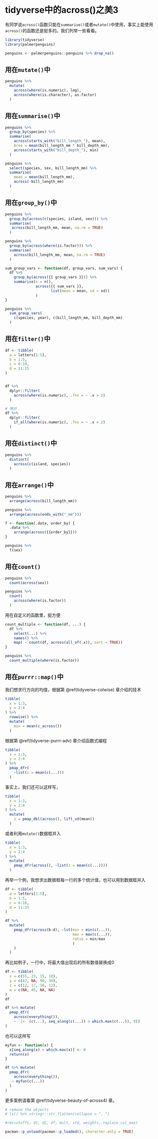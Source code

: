 # tidyverse中的across()之美3 {#tidyverse-beauty-of-across3}



有同学说`across()`函数只能在`summarise()`或者`mutate()`中使用，事实上能使用`across()`的函数还是挺多的。我们列举一些看看。

```r
library(tidyverse)
library(palmerpenguins)

penguins <- palmerpenguins::penguins %>% drop_na()
```



## 用在`mutate()`中

```r
penguins %>%
  mutate(
    across(where(is.numeric), log),
    across(where(is.character), as.factor)
  )
```





## 用在`summarise()`中

```r
penguins %>% 
  group_by(species) %>%
  summarise(
    across(starts_with("bill_length_"), mean),
    Area = mean(bill_length_mm * bill_depth_mm),
    across(starts_with("bill_depth_"), min)
  )
```


```r
penguins %>% 
  select(species, sex, bill_length_mm) %>% 
  summarise(
    mean = mean(bill_length_mm),
    across(-bill_length_mm)
  )
```



## 用在`group_by()`中

```r
penguins %>% 
  group_by(across(c(species, island, sex))) %>% 
  summarise(
   across(bill_length_mm, mean, na.rm = TRUE)
  )
```



```r
penguins %>% 
  group_by(across(where(is.factor))) %>% 
  summarise(
    across(bill_length_mm, mean, na.rm = TRUE)
  )
```


```r
sum_group_vars <- function(df, group_vars, sum_vars) {
  df %>% 
    group_by(across({{ group_vars }})) %>% 
    summarise(n = n(), 
              across({{ sum_vars }}, 
                     list(mean = mean, sd = sd))
              )
}

penguins %>% 
  sum_group_vars(
    c(species, year), c(bill_length_mm, bill_depth_mm)
  )
```


## 用在`filter()`中

```r
df <- tibble(
  a = letters[1:5],
  b = 1:5,
  c = 6:10,
  d = 11:15
)


df %>%
  dplyr::filter(
    across(where(is.numeric), .fns = ~ .x > 2)
  )
```


```r
# 等价
df %>%
  dplyr::filter(
    if_all(where(is.numeric), .fns = ~ .x > 2)
  )
```

## 用在`distinct()`中

```r
penguins %>% 
  distinct(
    across(c(island, species))
  )
```



## 用在`arrange()`中

```r
penguins %>% 
  arrange(across(bill_length_mm))
```


```r
penguins %>% 
  arrange(across(ends_with("_mm")))
```


```r
f <- function(.data, order_by) {
  .data %>%
    arrange(across({{order_by}}))
}

penguins %>% 
  f(sex)
```



## 用在`count()`

```r
penguins %>% 
  count(across(sex))
```


```r
penguins %>% 
  count(
    across(where(is.factor))
  )
```


用在自定义的函数里，挺方便
```r
count_multiple <- function(df, ...) {
  df %>% 
    select(...) %>% 
    names() %>% 
    map( ~ count(df, across(all_of(.x)), sort = TRUE))
}

penguins %>%
  count_multiple(where(is.factor))
```



## 用在`purrr::map()`中

我们想求行方向的均值，根据第 \@ref(tidyverse-colwise) 章介绍的技术
```r
tibble(
  x = 1:3,
  y = 2:4
) %>% 
  rowwise() %>% 
  mutate(
    min = mean(c_across())
  )
```

根据第 \@ref(tidyverse-purrr-adv) 章介绍函数式编程
```r
tibble(
  x = 1:3,
  y = 2:4
) %>% 
  pmap_dfr(
    ~list(z = mean(c(...)))
  )
```

事实上，我们还可以这样写，
```r
tibble(
  x = 1:3,
  y = 2:4
) %>% 
  mutate(
    z = pmap_dbl(across(), lift_vd(mean))
  )
```

或者利用`mutate()`数据框并入
```r
tibble(
  x = 1:3,
  y = 2:4
) %>% 
  mutate(
    pmap_dfr(across(), ~list(z = mean(c(...))))
  ) 

```



再举一个例，我想求出数据框每一行的多个统计值，也可以用到数据框并入
```r
df <- tibble(
  a = letters[1:5],
  b = 1:5,
  c = 6:10,
  d = 11:15
)

df %>% 
  mutate(
    pmap_dfr(across(b:d), ~lst(min = min(c(...)), 
                               max = max(c(...)), 
                               ratio = min/max
                               )
    )
  )
```



再比如例子，一行中，将最大值出现后的所有数值替换成0

```r
df <- tibble(
  x = c(55, 23, 15, 10),
  y = c(42, NA, 90, 30),
  z = c(12, 17, 10, 12),
  w = c(NA, 45, NA, NA)
)
df

df %>% mutate(
  pmap_dfr(
    across(everything()), 
    ~ `[<-`(c(...), seq_along(c(...)) > which.max(c(...)), 0))
)
```

也可以这样写
```r
myfun <- function(x) {
  x[seq_along(x) > which.max(x)] <- 0
  return(x)
}

df %>% mutate(
  pmap_dfr(
    across(everything()), 
   ~ myfun(c(...))
  )
)
```

更多案例请看第 \@ref(tidyverse-beauty-of-across4) 章。



```r
# remove the objects
# ls() %>% stringr::str_flatten(collapse = ", ")

#rm(cutoffs, d1, d2, df, mult, std, weights, replace_col_max)
```



```r
pacman::p_unload(pacman::p_loaded(), character.only = TRUE)
```



